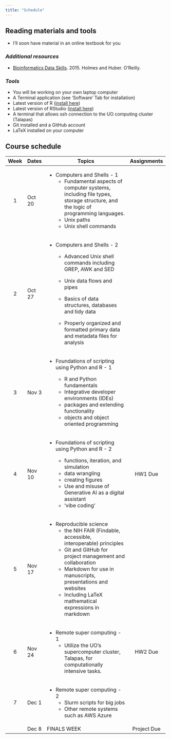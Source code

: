 ```yaml
---
title: "Schedule"
---
```


## Reading materials and tools

-   I'll soon have material in an online textbook for you

### *Additional resources*

-   [Bioinformatics Data Skills](https://vincebuffalo.com/book/). 2015. Holmes and Huber. O'Reilly.

### *Tools*

-   You will be working on your own laptop computer
-   A Terminal application (see 'Software' Tab for installation)
-   Latest version of R ([install here](https://www.r-project.org))
-   Latest version of RStudio ([install here](https://www.rstudio.org))
-   A terminal that allows ssh connection to the UO computing cluster (Talapas)
-   Git installed and a GitHub account
-   LaTeX installed on your computer

## Course schedule

+-------+-----------------+-----------------------------------------------------------------------------------------------------------------------------------+-------------+
| Week  | Dates           | Topics                                                                                                                            | Assignments |
+:=====:+=================+===================================================================================================================================+:===========:+
| 1     | Oct 20          | -   Computers and Shells - 1                                                                                                      |             |
|       |                 |     -   Fundamental aspects of computer systems, including file types, storage structure, and the logic of programming languages. |             |
|       |                 |     -   Unix paths                                                                                                                |             |
|       |                 |     -   Unix shell commands                                                                                                       |             |
+-------+-----------------+-----------------------------------------------------------------------------------------------------------------------------------+-------------+
| 2     | Oct 27          | -   Computers and Shells - 2                                                                                                      |             |
|       |                 |                                                                                                                                   |             |
|       |                 |     -   Advanced Unix shell commands including GREP, AWK and SED                                                                  |             |
|       |                 |                                                                                                                                   |             |
|       |                 |     -   Unix data flows and pipes                                                                                                 |             |
|       |                 |                                                                                                                                   |             |
|       |                 |     -   Basics of data structures, databases and tidy data                                                                        |             |
|       |                 |                                                                                                                                   |             |
|       |                 |     -   Properly organized and formatted primary data and metadata files for analysis                                             |             |
+-------+-----------------+-----------------------------------------------------------------------------------------------------------------------------------+-------------+
| 3     | Nov 3           | -   Foundations of scripting using Python and R - 1                                                                               |             |
|       |                 |                                                                                                                                   |             |
|       |                 |     -   R and Python fundamentals                                                                                                 |             |
|       |                 |     -   Integrative developer environments (IDEs)                                                                                 |             |
|       |                 |     -   packages and extending functionality                                                                                      |             |
|       |                 |     -   objects and object oriented programming                                                                                   |             |
+-------+-----------------+-----------------------------------------------------------------------------------------------------------------------------------+-------------+
| 4     | Nov 10          | -   Foundations of scripting using Python and R - 2                                                                               | HW1 Due     |
|       |                 |                                                                                                                                   |             |
|       |                 |     -   functions, iteration, and simulation                                                                                      |             |
|       |                 |     -   data wrangling                                                                                                            |             |
|       |                 |     -   creating figures                                                                                                          |             |
|       |                 |     -   Use and misuse of Generative AI as a digital assistant                                                                    |             |
|       |                 |     -   'vibe coding'                                                                                                             |             |
+-------+-----------------+-----------------------------------------------------------------------------------------------------------------------------------+-------------+
| 5     | Nov 17          | -   Reproducible science                                                                                                          |             |
|       |                 |     -   the NIH FAIR (Findable, accessible, interoperable) principles                                                             |             |
|       |                 |     -   Git and GitHub for project management and collaboration                                                                   |             |
|       |                 |     -   Markdown for use in manuscripts, presentations and websites                                                               |             |
|       |                 |     -   Including LaTeX mathematical expressions in markdown                                                                      |             |
+-------+-----------------+-----------------------------------------------------------------------------------------------------------------------------------+-------------+
| 6     | Nov 24          | -   Remote super computing - 1                                                                                                    | HW2 Due     |
|       |                 |     -   Utilize the UO’s supercomputer cluster, Talapas, for computationally intensive tasks.                                     |             |
+-------+-----------------+-----------------------------------------------------------------------------------------------------------------------------------+-------------+
| 7     | Dec 1           | -   Remote super computing - 2                                                                                                    |             |
|       |                 |     -   Slurm scripts for big jobs                                                                                                |             |
|       |                 |     -   Other remote systems such as AWS Azure                                                                                    |             |
+-------+-----------------+-----------------------------------------------------------------------------------------------------------------------------------+-------------+
|       | Dec 8           | FINALS WEEK                                                                                                                       | Project Due |
+-------+-----------------+-----------------------------------------------------------------------------------------------------------------------------------+-------------+
